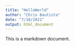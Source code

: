 ```yaml
---
title: "HelloWorld"
author: "Chris Bautista"
date: "7/18/2021"
output: html_document
---
```


This is a markdown document.